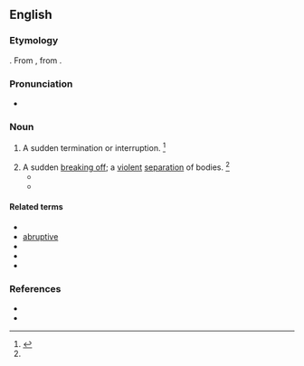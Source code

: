==English==
{{wikipedia}}

===Etymology===
{{suffix|abrupt|ion|lang=en}}. From {{etyl|la|en}} {{m|la|abruptio}}, from {{m|la|abrumpo||to break off}}.

===Pronunciation===
* {{a|US}} {{IPA|/əˈbɹʌp.ʃn̩/|lang=en}}

===Noun===
{{en-noun}}

# {{lb|en|archaic}} A sudden termination or interruption. {{defdate|First attested in the early 17<sup>th</sup> century.}}<ref name=SOED>{{R:SOED5|page=8}}</ref>
# A sudden [[break off|breaking off]]; a [[violent]] [[separation]] of bodies. {{defdate|First attested in the mid 17<sup>th</sup> century.}}<ref name=SOED/>
#* {{quote-book|year=1837|author={{w|Samuel Johnson}}|title=The Life of Cowley|passage=By this '''abruption''' posterity lost more instruction than delight.}}
#* {{quote-book|year=1996|author=Richard Taruskin|title=Stravinsky and the Russian Traditions|page=336|passage=After a startling '''abruption''' and a slow recovery, the canonic process is resumed at [7], with a whole slew of redundant entries on the last phrase.}}

====Related terms====
* {{l|en|abrupt}}
* [[abruptive]]
* {{l|en|abruptly}}
* {{l|en|abruptness}}
* {{l|en|placental abruption}}

===References===
<references/>
* {{R:Century 1911}}
* {{R:Webster 1913}}